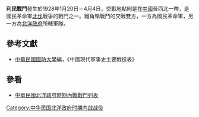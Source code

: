 {{Infobox Military Conflict|
campaign=|
image=|
caption=|
conflict=利民戰鬥|
date=1928年1月20日－4月4日|
place=[[中國|中國]]晉西北|
result=北洋政府所轄部隊曾於1月20日日襲擊數次，從此兩軍對峙。4月1日起又大舉圍攻。激戰後，國民革命軍仍佔領該據點。|
combatant1=[[國民革命軍|國民革命軍]]一師、騎六師|
combatant2=奉軍十五軍、0| 
commander1=[[李培基|李培基]]、[[楊兆林|楊兆林]]|
commander2=[[汲金鈍|汲金鈍]]|
strength1=|
strength2=|
casualties1=|
casualties2=|
}}
'''利民戰鬥'''發生於1928年1月20日－4月4日，交戰地點則是在[[中國|中國]]晉西北一帶，是國民革命軍[[北伐|北伐]]戰爭的戰鬥之一。鐵角嶺戰鬥的交戰雙方，一方為國民革命軍，另一方為[[北洋政府|北洋政府]]所轄軍隊。

==參考文獻==
*[[中華民國|中華民國]][[國防大學_(臺灣)|國防大學]]編，《中國現代軍事史主要戰役表》
==參看==
*[[中華民國北洋政府時期內戰戰鬥列表|中華民國北洋政府時期內戰戰鬥列表]]
[[Category:中华民国北洋政府时期内战战役|Category:中华民国北洋政府时期内战战役]]